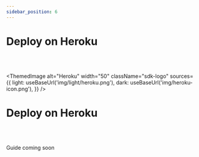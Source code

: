 ```yaml
---
sidebar_position: 6
---
```



# Deploy on Heroku

<br /><br />

<ThemedImage
  alt="Heroku"
  width="50"
  className="sdk-logo"
  sources={{
    light: useBaseUrl('img/light/heroku.png'),
    dark: useBaseUrl('img/heroku-icon.png'),
  }}
/>

# Deploy on Heroku

<br /><br />

Guide coming soon